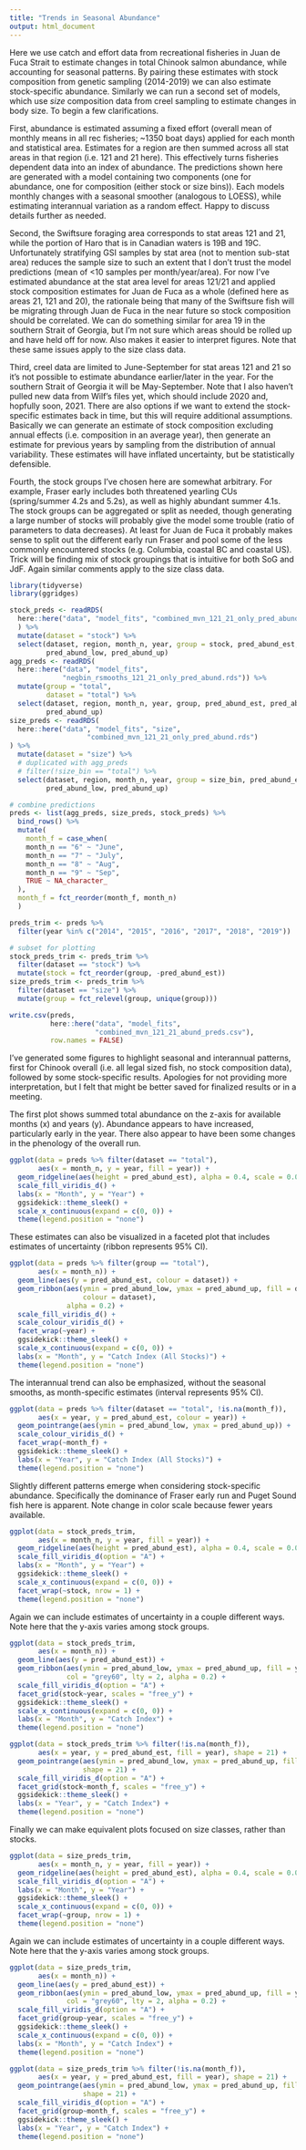 ```yaml
---
title: "Trends in Seasonal Abundance"
output: html_document
---
```


Here we use catch and effort data from recreational fisheries in Juan de Fuca Strait to estimate changes in total Chinook salmon abundance, while accounting for seasonal patterns. By pairing these estimates with stock composition from genetic sampling (2014-2019) we can also estimate stock-specific abundance. Similarly we can run a second set of models, which use *size* composition data from creel sampling to estimate changes in body size. To begin a few clarifications.

First, abundance is estimated assuming a fixed effort (overall mean of monthly means in all rec fisheries; ~1350 boat days) applied for each month and statistical area. Estimates for a region are then summed across all stat areas in that region (i.e. 121 and 21 here). This effectively turns fisheries dependent data into an index of abundance. The predictions shown here are generated with a model containing two components (one for abundance, one for composition (either stock or size bins)). Each models monthly changes with a seasonal smoother (analogous to LOESS), while estimating interannual variation as a random effect. Happy to discuss details further as needed.

Second, the Swiftsure foraging area corresponds to stat areas 121 and 21, while the portion of Haro that is in Canadian waters is 19B and 19C. Unfortunately stratifying GSI samples by stat area (not to mention sub-stat area) reduces the sample size to such an extent that I don't trust the model predictions (mean of <10 samples per month/year/area). For now I've estimated abundance at the stat area level for areas 121/21 and applied stock composition estimates for Juan de Fuca as a whole (defined here as areas 21, 121 and 20), the rationale being that many of the Swiftsure fish will be migrating through Juan de Fuca in the near future so stock composition should be correlated. We can do something similar for area 19 in the southern Strait of Georgia, but I'm not sure which areas should be rolled up and have held off for now. Also makes it easier to interpret figures. Note that these same issues apply to the size class data. 

Third, creel data are limited to June-September for stat areas 121 and 21 so it's not possible to estimate abundance earlier/later in the year. For the southern Strait of Georgia it will be May-September. Note that I also haven't pulled new data from Wilf's files yet, which should include 2020 and, hopfully soon, 2021. There are also options if we want to extend the stock-specific estimates back in time, but this will require additional assumptions. Basically we can generate an estimate of stock composition excluding annual effects (i.e. composition in an average year), then generate an estimate for previous years by sampling from the distribution of annual variability. These estimates will have inflated uncertainty, but be statistically defensible. 

Fourth, the stock groups I've chosen here are somewhat arbitrary. For example, Fraser early includes both threatened yearling CUs (spring/summer 4.2s and 5.2s), as well as highly abundant summer 4.1s. The stock groups can be aggregated or split as needed, though generating a large number of stocks will probably give the model some trouble (ratio of parameters to data decreases). At least for Juan de Fuca it probably makes sense to split out the different early run Fraser and pool some of the less commonly encountered stocks (e.g. Columbia, coastal BC and coastal US). Trick will be finding mix of stock groupings that is intuitive for both SoG and JdF. Again similar comments apply to the size class data.


```r
library(tidyverse)
library(ggridges)

stock_preds <- readRDS(
  here::here("data", "model_fits", "combined_mvn_121_21_only_pred_abund.rds")
  ) %>%
  mutate(dataset = "stock") %>% 
  select(dataset, region, month_n, year, group = stock, pred_abund_est,
         pred_abund_low, pred_abund_up)
agg_preds <- readRDS(
  here::here("data", "model_fits",
             "negbin_rsmooths_121_21_only_pred_abund.rds")) %>% 
  mutate(group = "total",
         dataset = "total") %>% 
  select(dataset, region, month_n, year, group, pred_abund_est, pred_abund_low,
         pred_abund_up)
size_preds <- readRDS(
  here::here("data", "model_fits", "size",
                   "combined_mvn_121_21_only_pred_abund.rds")
) %>% 
  mutate(dataset = "size") %>% 
  # duplicated with agg_preds
  # filter(!size_bin == "total") %>% 
  select(dataset, region, month_n, year, group = size_bin, pred_abund_est,
         pred_abund_low, pred_abund_up)

# combine predictions
preds <- list(agg_preds, size_preds, stock_preds) %>% 
  bind_rows() %>% 
  mutate(
    month_f = case_when(
    month_n == "6" ~ "June",
    month_n == "7" ~ "July",
    month_n == "8" ~ "Aug",
    month_n == "9" ~ "Sep",
    TRUE ~ NA_character_
  ),
  month_f = fct_reorder(month_f, month_n)
  ) 

preds_trim <- preds %>% 
  filter(year %in% c("2014", "2015", "2016", "2017", "2018", "2019"))

# subset for plotting
stock_preds_trim <- preds_trim %>%
  filter(dataset == "stock") %>% 
  mutate(stock = fct_reorder(group, -pred_abund_est))
size_preds_trim <- preds_trim %>%
  filter(dataset == "size") %>% 
  mutate(group = fct_relevel(group, unique(group)))

write.csv(preds,
          here::here("data", "model_fits",
                     "combined_mvn_121_21_abund_preds.csv"),
          row.names = FALSE)
```

I've generated some figures to highlight seasonal and interannual patterns, first for Chinook overall (i.e. all legal sized fish, no stock composition data), followed by some stock-specific results. Apologies for not providing more interpretation, but I felt that might be better saved for finalized results or in a meeting.

The first plot shows summed total abundance on the z-axis for available months (x) and years (y). Abundance appears to have increased, particularly early in the year. There also appear to have been some changes in the phenology of the overall run. 

```r
ggplot(data = preds %>% filter(dataset == "total"),  
       aes(x = month_n, y = year, fill = year)) +
  geom_ridgeline(aes(height = pred_abund_est), alpha = 0.4, scale = 0.00015) +
  scale_fill_viridis_d() +
  labs(x = "Month", y = "Year") +
  ggsidekick::theme_sleek() +
  scale_x_continuous(expand = c(0, 0)) +
  theme(legend.position = "none")
```

These estimates can also be visualized in a faceted plot that includes estimates of uncertainty (ribbon represents 95% CI).

```r
ggplot(data = preds %>% filter(group == "total"),  
       aes(x = month_n)) +
  geom_line(aes(y = pred_abund_est, colour = dataset)) +
  geom_ribbon(aes(ymin = pred_abund_low, ymax = pred_abund_up, fill = dataset,
                  colour = dataset),
              alpha = 0.2) +
  scale_fill_viridis_d() +
  scale_colour_viridis_d() +
  facet_wrap(~year) +
  ggsidekick::theme_sleek() +
  scale_x_continuous(expand = c(0, 0)) +
  labs(x = "Month", y = "Catch Index (All Stocks)") +
  theme(legend.position = "none")
```

The interannual trend can also be emphasized, without the seasonal smooths, as month-specific estimates (interval represents 95% CI).

```r
ggplot(data = preds %>% filter(dataset == "total", !is.na(month_f)),  
       aes(x = year, y = pred_abund_est, colour = year)) +
  geom_pointrange(aes(ymin = pred_abund_low, ymax = pred_abund_up)) +
  scale_colour_viridis_d() +
  facet_wrap(~month_f) +
  ggsidekick::theme_sleek() +
  labs(x = "Year", y = "Catch Index (All Stocks)") +
  theme(legend.position = "none")
```

Slightly different patterns emerge when considering stock-specific abundance. Specifically the dominance of Fraser early run and Puget Sound fish here is apparent. Note change in color scale because fewer years available.

```r
ggplot(data = stock_preds_trim,  
       aes(x = month_n, y = year, fill = year)) +
  geom_ridgeline(aes(height = pred_abund_est), alpha = 0.4, scale = 0.00015) +
  scale_fill_viridis_d(option = "A") +
  labs(x = "Month", y = "Year") +
  ggsidekick::theme_sleek() +
  scale_x_continuous(expand = c(0, 0)) +
  facet_wrap(~stock, nrow = 1) +
  theme(legend.position = "none")
```

Again we can include estimates of uncertainty in a couple different ways. Note here that the y-axis varies among stock groups.

```r
ggplot(data = stock_preds_trim,  
       aes(x = month_n)) +
  geom_line(aes(y = pred_abund_est)) +
  geom_ribbon(aes(ymin = pred_abund_low, ymax = pred_abund_up, fill = year), 
              col = "grey60", lty = 2, alpha = 0.2) +
  scale_fill_viridis_d(option = "A") +
  facet_grid(stock~year, scales = "free_y") +
  ggsidekick::theme_sleek() +
  scale_x_continuous(expand = c(0, 0)) +
  labs(x = "Month", y = "Catch Index") +
  theme(legend.position = "none")
```

```r
ggplot(data = stock_preds_trim %>% filter(!is.na(month_f)),  
       aes(x = year, y = pred_abund_est, fill = year), shape = 21) +
  geom_pointrange(aes(ymin = pred_abund_low, ymax = pred_abund_up, fill = year),
                  shape = 21) +
  scale_fill_viridis_d(option = "A") +
  facet_grid(stock~month_f, scales = "free_y") +
  ggsidekick::theme_sleek() +
  labs(x = "Year", y = "Catch Index") +
  theme(legend.position = "none")
```


Finally we can make equivalent plots focused on size classes, rather than stocks. 

```r
ggplot(data = size_preds_trim,  
       aes(x = month_n, y = year, fill = year)) +
  geom_ridgeline(aes(height = pred_abund_est), alpha = 0.4, scale = 0.00025) +
  scale_fill_viridis_d(option = "A") +
  labs(x = "Month", y = "Year") +
  ggsidekick::theme_sleek() +
  scale_x_continuous(expand = c(0, 0)) +
  facet_wrap(~group, nrow = 1) +
  theme(legend.position = "none")
```

Again we can include estimates of uncertainty in a couple different ways. Note here that the y-axis varies among stock groups.

```r
ggplot(data = size_preds_trim,  
       aes(x = month_n)) +
  geom_line(aes(y = pred_abund_est)) +
  geom_ribbon(aes(ymin = pred_abund_low, ymax = pred_abund_up, fill = year), 
              col = "grey60", lty = 2, alpha = 0.2) +
  scale_fill_viridis_d(option = "A") +
  facet_grid(group~year, scales = "free_y") +
  ggsidekick::theme_sleek() +
  scale_x_continuous(expand = c(0, 0)) +
  labs(x = "Month", y = "Catch Index") +
  theme(legend.position = "none")
```

```r
ggplot(data = size_preds_trim %>% filter(!is.na(month_f)),  
       aes(x = year, y = pred_abund_est, fill = year), shape = 21) +
  geom_pointrange(aes(ymin = pred_abund_low, ymax = pred_abund_up, fill = year),
                  shape = 21) +
  scale_fill_viridis_d(option = "A") +
  facet_grid(group~month_f, scales = "free_y") +
  ggsidekick::theme_sleek() +
  labs(x = "Year", y = "Catch Index") +
  theme(legend.position = "none")
```